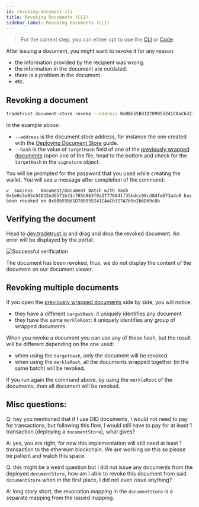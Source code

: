```yaml
---
id: revoking-document-cli
title: Revoking Documents (CLI)
sidebar_label: Revoking Documents (CLI)
---
```



<Flow />

> For the current step, you can either opt to use the [CLI](/docs/4.x/tutorial/verifiable-documents/advanced/document-store/revoking-document/revoking-document-cli) or [Code](/docs/4.x/tutorial/verifiable-documents/advanced/document-store/revoking-document/revoking-document-code).

After issuing a document, you might want to revoke it for any reason:

- the information provided by the recipient was wrong.
- the information in the document are outdated.
- there is a problem in the document.
- etc.

## Revoking a document

```bash
tradetrust document-store revoke --address 0xBBb55Bd1D709955241CAaCb327A765e2b6D69c8b --hash 0x1e0c5e93c04032ed6571b31c785b963f0a27776041f35bdcc98cd8dfe073adc0  --network sepolia --encrypted-wallet-path wallet.json
```

In the example above:

- `--address` is the document store address, for instance the one created with the [Deploying Document Store](/docs/4.x/tutorial/verifiable-documents/advanced/document-store/deploying-document-store/document-store-cli) guide.
- `--hash` is the value of `targetHash` field of one of the [previously wrapped documents](/docs/4.x/tutorial/verifiable-documents/advanced/document-store/wrapping-document/wrapping-document-cli) (open one of the file, head to the bottom and check for the `targetHash` in the `signature` object.

You will be prompted for the password that you used while creating the wallet. You will see a message after completion of the command:

```text
✔  success   Document/Document Batch with hash 0x1e0c5e93c04032ed6571b31c785b963f0a27776041f35bdcc98cd8dfe073adc0 has been revoked on 0xBBb55Bd1D709955241CAaCb327A765e2b6D69c8b
```

## Verifying the document

Head to [dev.tradetrust.io](https://dev.tradetrust.io/verify) and drag and drop the revoked document. An error will be displayed by the portal.

![Successful verification](/docs/tutorial/verifiable-documents/ethereum/revoking-document/verifying.png)

The document has been revoked, thus, we do not display the content of the document on our document viewer.

## Revoking multiple documents

If you open the [previously wrapped documents](/docs/4.x/tutorial/verifiable-documents/advanced/document-store/wrapping-document/wrapping-document-cli) side by side, you will notice:

- they have a different `targetHash`: it uniquely identifies any document
- they have the same `merkleRoot`: it uniquely identifies any group of wrapped documents.

When you revoke a document you can use any of those hash, but the result will be different depending on the one used:

- when using the `targetHash`, only the document will be revoked.
- when using the `merkleRoot`, all the documents wrapped together (in the same batch) will be revoked.

If you run again the command above, by using the `merkleRoot` of the documents, then all document will be revoked.

## Misc questions:

Q: hey you mentioned that if I use DID documents, I would not need to pay for transactions, but following this flow, I would still have to pay for at least 1 transaction (deploying a `documentStore`), what gives?

A: yes, you are right, for now this implementation will still need at least 1 transaction to the ethereum blockchain. We are working on this so please be patient and watch this space.

Q: this might be a weird question but I did not issue any documents from the deployed `documentStore`, how am I able to revoke this document from said `documentStore` when in the first place, I did not even issue anything?

A: long story short, the revocation mapping in the `documentStore` is a separate mapping from the issued mapping.
